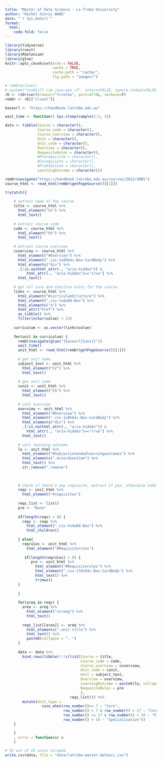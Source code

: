 ```yaml
---
title: "Master of Data Science - La Trobe University"
author: "Rachel Xinrui WANG"
date: "`r Sys.Date()`"
format: 
  html:
    code-fold: false
---
```


```r
library(tidyverse)
library(rvest)
library(RSelenium)
library(glue)
knitr::opts_chunk$set(echo = FALSE,
                      cache = TRUE,
                      cache.path = "cache/",
                      fig.path = "images/")

```

```r
# remDr$close()
# system("taskkill /im java.exe /f", intern=FALSE, ignore.stdout=FALSE)
rD <- rsDriver(browser="firefox", port=4778L, verbose=F)
remDr <- rD[["client"]]

baseurl <- "https://handbook.latrobe.edu.au"

wait_time <- function() Sys.sleep(sample(2:3, 1))

data <- tibble(Course = character(),
               Course_code = character(),
               Course_overview = character(),
               Unit = character(),
               Unit_code = character(),
               Overview = character(),
               RequesiteRules = character(),
               #Prerequisite = character(),
               #Corequisite = character(),
               #Prohibition = character(),
               LearningOutcome = character())

remDr$navigate("https://handbook.latrobe.edu.au/courses/2022/SMDS")
course_html <- read_html(remDr$getPageSource()[[1]])

```


```r
tryCatch({
    
    # extract name of the course
    title <- course_html %>% 
      html_element("h2") %>% 
      html_text()
    
    # extract course code
    code <- course_html %>% 
      html_element("h5") %>% 
      html_text()
    
    # extract course overview
    coverview <- course_html %>% 
      html_element("#Overview") %>% 
      html_element(".css-1x8hb4i-Box-CardBody") %>% 
      html_elements("div") %>% 
      .[!is.na(html_attr(., "aria-hidden")) & 
          html_attr(., "aria-hidden")=="true"] %>% 
      html_text()
    
    # get all core and elective units for the course
    links <- course_html %>% 
      html_element("#curriculumStructure") %>% 
      html_element(".css-to4w00-Box") %>% 
      html_elements("a") %>% 
      html_attr("href") %>% 
      as_tibble() %>% 
      filter(nchar(value) < 25)
    
    curriculum <- as.vector(links$value)
  
    for(unit in curriculum) {
      remDr$navigate(glue("{baseurl}{unit}"))
      wait_time()
      unit_html <- read_html(remDr$getPageSource()[[1]])
      
      # get unit name
      subject_text <- unit_html %>% 
        html_element("h2") %>% 
        html_text()
      
      # get unit code
      cunit <- unit_html %>% 
        html_element("h5") %>% 
        html_text()
      
      # unit overview
      overview <- unit_html %>% 
        html_element("#Overview") %>% 
        html_element(".css-1x8hb4i-Box-CardBody") %>% 
        html_elements("div") %>% 
        .[!is.na(html_attr(., "aria-hidden")) & 
          html_attr(., "aria-hidden")=="true"] %>% 
        html_text()
      
      # unit learning outcome
      lo <- unit_html %>% 
        html_element("#Subjectintendedlearningoutcomes") %>% 
        html_elements(".AccordionItem") %>% 
        html_text() %>% 
        str_remove(".remove")
      
      
      
      # check if there's any requisite, extract if yes, otherwise take the requisite rules
      reqs <- unit_html %>% 
        html_element("#requisites")
      
      reqs_list <- list()
      pre <- "None"
      
      if(length(reqs) > 0) {
        reqs <- reqs %>% 
          html_element(".css-to4w00-Box") %>% 
          html_children()
         
      } else{
        reqrules <- unit_html %>% 
          html_element("#Requisiterules")
        
         if(length(reqrules) > 0) {
            pre <- unit_html %>% 
              html_element("#Requisiterules") %>% 
              html_element(".css-1l0t84s-Box-CardBody") %>% 
              html_text() %>%
              trimws()
      } 
        
      }
      
      for(areq in reqs) {
        area <- areq %>% 
          html_element("strong") %>% 
          html_text()
        
        reqs_list[[area]] <- areq %>% 
          html_elements(".unit-title") %>% 
          html_text() %>% 
          paste0(collapse = ", ")
      }
      
      data <- data %>% 
        bind_rows(tibble(!!!c(list(Course = title, 
                                   Course_code = code, 
                                   Course_overview = coverview,
                                   Unit_code = cunit,
                                   Unit = subject_text,
                                   Overview = overview,
                                   LearningOutcome = paste0(lo, collapse = " "),
                                   RequesiteRules = pre
                                   ),
                              reqs_list))) %>% 
        mutate(Unit_type = 
                 case_when(row_number()<= 7 ~ "Core",
                           row_number() > 7 & row_number() < 17 ~ "Core choice pathway",
                           row_number() >= 17 & row_number() < 19 ~ "Elective",
                           row_number() > 19 ~ "Specialisation"))
    }

    }
    , error = function(x) x
    )

```


```r
# 51 out of 53 units scraped
write.csv(data, file = "data/latrobe-master-datasci.csv")

```


